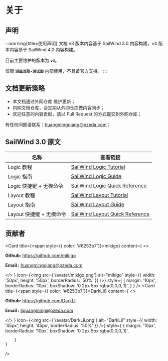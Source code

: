 
# 关于

## 声明

:::warning{title=使用声明}
文档 v3 版本内容基于 SailWind 3.0 内容构建，v4 版本内容基于 SailWind 4.0 内容构建。

目前主要维护的版本为 **`v4`**。

仅限 **`派兹互联-测试部`** 内部使用，不具备官方支持。
:::

## 文档更新策略

- 本文档通过外网仓库 <SourceCode href="https://github.com/mikigo/sailwind_docs" /> 维护更新；
- 内网文档仓库，会定期从外网仓库做内容同步；
- 欢迎任意的内容贡献，请以 Pull Request 的方式提交到外网仓库；

有任何问题请联系：huangmingqiang@pzeda.com；

## SailWind 3.0 原文

| 名称                     | 查看链接                                                     |
| ------------------------ | ------------------------------------------------------------ |
| Logic 教程               | [SailWind Logic Tutorial](https://mikigo.github.io/sailwind_docs/pdf/sailwindlogic_tut.pdf) |
| Logic 指南               | [SailWind Logic Guide](https://mikigo.github.io/sailwind_docs/pdf/sailwindlogic_gd.pdf) |
| Logic 快捷键 + 无模命令  | [SailWind Logic Quick Reference](https://mikigo.github.io/sailwind_docs/pdf/sailwindlogic_qr.pdf) |
| Layout 教程              | [SailWind Layout Tutorial](https://mikigo.github.io/sailwind_docs/pdf/sailwindlayout_tut.pdf) |
| Layout 指南              | [SailWind Layout Guide](https://mikigo.github.io/sailwind_docs/pdf/sailwindlayout_gd.pdf) |
| Layout 快捷键 + 无模命令 | [SailWind Layout Quick Reference](https://mikigo.github.io/sailwind_docs/pdf/sailwindlayout_qr.pdf) |


## 贡献者

<Card
    title={<span style={{ color: '#6253b7'}}>mikigo</span>}
    content={
        <>
            <p><b>Github:</b> <a href="https://github.com/mikigo">https://github.com/mikigo</a></p>
            <p><b>Email  :</b> huangmingqiang@pzeda.com</p>
        </>
    }
    icon={<img src={'/avatar/mikigo.png'} alt="mikigo" style={{ width: '50px', height: '50px', borderRadius: '50%' }} />}
    style={
        {
          margin: '10px',
          borderRadius: '10px',
          boxShadow: '0 2px 5px rgba(0,0,0,.1)',
        }
    }
/>
<Card
    title={<span style={{ color: '#6253b7'}}>DarkLii</span>}
    content={
        <>
            <p><b>Github:</b> <a href="https://github.com/DarkLii">https://github.com/DarkLii</a></p>
            <p><b>Email  :</b> liguangming@pzeda.com</p>
        </>
    }
    icon={<img src={'/avatar/DarkLii.png'} alt="DarkLii" style={{ width: '45px', height: '45px', borderRadius: '50%' }} />}
    style={
        {
          margin: '10px',
          borderRadius: '10px',
          boxShadow: '0 2px 5px rgba(0,0,0,.1)',

        }
    }
/>

